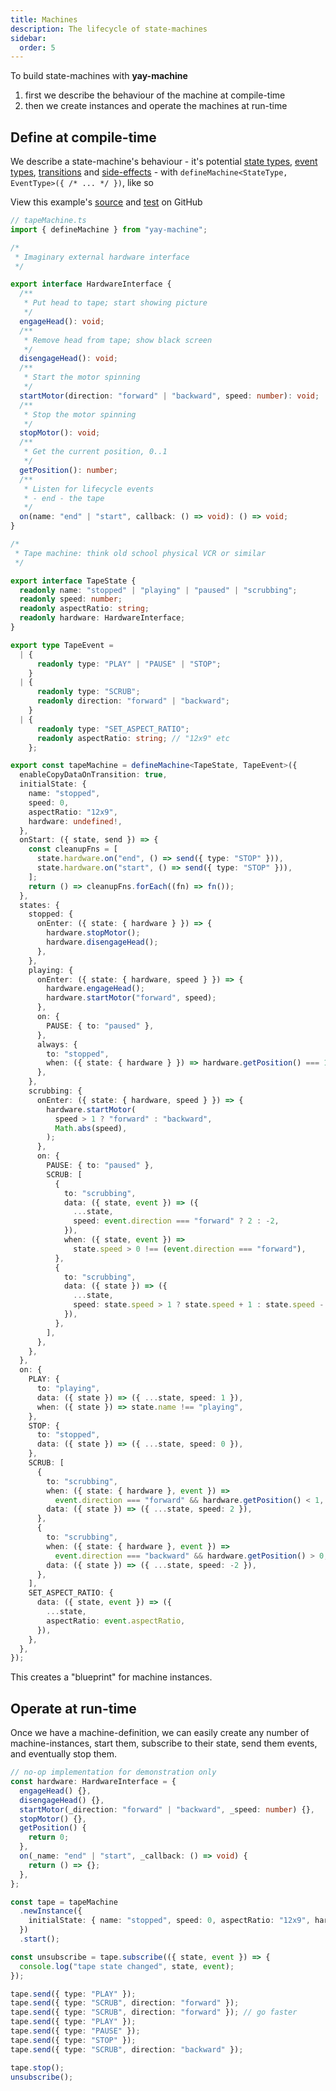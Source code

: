 ```yaml
---
title: Machines
description: The lifecycle of state-machines
sidebar:
  order: 5
---
```


To build state-machines with **yay-machine**

1. first we describe the behaviour of the machine at compile-time
2. then we create instances and operate the machines at run-time

## Define at compile-time

We describe a state-machine's behaviour - it's potential [state types](../state/), [event types](../events/), [transitions](../transitions/) and [side-effects](../side-effects/) - with `defineMachine<StateType, EventType>({ /* ... */ })`, like so


<Aside type="tip">
View this example's <a href="https://github.com/maurice/yay-machine/blob/main/packages/example-machines/src/tapeMachine.ts" target="_blank">source</a> and <a href="https://github.com/maurice/yay-machine/blob/main/packages/example-machines/src/__tests__/tapeMachine.test.ts" target="_blank">test</a> on GitHub
</Aside>

```typescript
// tapeMachine.ts
import { defineMachine } from "yay-machine";

/*
 * Imaginary external hardware interface
 */

export interface HardwareInterface {
  /**
   * Put head to tape; start showing picture
   */
  engageHead(): void;
  /**
   * Remove head from tape; show black screen
   */
  disengageHead(): void;
  /**
   * Start the motor spinning
   */
  startMotor(direction: "forward" | "backward", speed: number): void;
  /**
   * Stop the motor spinning
   */
  stopMotor(): void;
  /**
   * Get the current position, 0..1
   */
  getPosition(): number;
  /**
   * Listen for lifecycle events
   * - end - the tape
   */
  on(name: "end" | "start", callback: () => void): () => void;
}

/*
 * Tape machine: think old school physical VCR or similar
 */

export interface TapeState {
  readonly name: "stopped" | "playing" | "paused" | "scrubbing";
  readonly speed: number;
  readonly aspectRatio: string;
  readonly hardware: HardwareInterface;
}

export type TapeEvent =
  | {
      readonly type: "PLAY" | "PAUSE" | "STOP";
    }
  | {
      readonly type: "SCRUB";
      readonly direction: "forward" | "backward";
    }
  | {
      readonly type: "SET_ASPECT_RATIO";
      readonly aspectRatio: string; // "12x9" etc
    };

export const tapeMachine = defineMachine<TapeState, TapeEvent>({
  enableCopyDataOnTransition: true,
  initialState: {
    name: "stopped",
    speed: 0,
    aspectRatio: "12x9",
    hardware: undefined!,
  },
  onStart: ({ state, send }) => {
    const cleanupFns = [
      state.hardware.on("end", () => send({ type: "STOP" })),
      state.hardware.on("start", () => send({ type: "STOP" })),
    ];
    return () => cleanupFns.forEach((fn) => fn());
  },
  states: {
    stopped: {
      onEnter: ({ state: { hardware } }) => {
        hardware.stopMotor();
        hardware.disengageHead();
      },
    },
    playing: {
      onEnter: ({ state: { hardware, speed } }) => {
        hardware.engageHead();
        hardware.startMotor("forward", speed);
      },
      on: {
        PAUSE: { to: "paused" },
      },
      always: {
        to: "stopped",
        when: ({ state: { hardware } }) => hardware.getPosition() === 1,
      },
    },
    scrubbing: {
      onEnter: ({ state: { hardware, speed } }) => {
        hardware.startMotor(
          speed > 1 ? "forward" : "backward",
          Math.abs(speed),
        );
      },
      on: {
        PAUSE: { to: "paused" },
        SCRUB: [
          {
            to: "scrubbing",
            data: ({ state, event }) => ({
              ...state,
              speed: event.direction === "forward" ? 2 : -2,
            }),
            when: ({ state, event }) =>
              state.speed > 0 !== (event.direction === "forward"),
          },
          {
            to: "scrubbing",
            data: ({ state }) => ({
              ...state,
              speed: state.speed > 1 ? state.speed + 1 : state.speed - 1,
            }),
          },
        ],
      },
    },
  },
  on: {
    PLAY: {
      to: "playing",
      data: ({ state }) => ({ ...state, speed: 1 }),
      when: ({ state }) => state.name !== "playing",
    },
    STOP: {
      to: "stopped",
      data: ({ state }) => ({ ...state, speed: 0 }),
    },
    SCRUB: [
      {
        to: "scrubbing",
        when: ({ state: { hardware }, event }) =>
          event.direction === "forward" && hardware.getPosition() < 1,
        data: ({ state }) => ({ ...state, speed: 2 }),
      },
      {
        to: "scrubbing",
        when: ({ state: { hardware }, event }) =>
          event.direction === "backward" && hardware.getPosition() > 0,
        data: ({ state }) => ({ ...state, speed: -2 }),
      },
    ],
    SET_ASPECT_RATIO: {
      data: ({ state, event }) => ({
        ...state,
        aspectRatio: event.aspectRatio,
      }),
    },
  },
});
```

This creates a "blueprint" for machine instances.

## Operate at run-time

Once we have a machine-definition, we can easily create any number of machine-instances, start them, subscribe to their state, send them events, and eventually stop them.

```typescript
// no-op implementation for demonstration only
const hardware: HardwareInterface = {
  engageHead() {},
  disengageHead() {},
  startMotor(_direction: "forward" | "backward", _speed: number) {},
  stopMotor() {},
  getPosition() {
    return 0;
  },
  on(_name: "end" | "start", _callback: () => void) {
    return () => {};
  },
};

const tape = tapeMachine
  .newInstance({
    initialState: { name: "stopped", speed: 0, aspectRatio: "12x9", hardware },
  })
  .start();

const unsubscribe = tape.subscribe(({ state, event }) => {
  console.log("tape state changed", state, event);
});

tape.send({ type: "PLAY" });
tape.send({ type: "SCRUB", direction: "forward" });
tape.send({ type: "SCRUB", direction: "forward" }); // go faster
tape.send({ type: "PLAY" });
tape.send({ type: "PAUSE" });
tape.send({ type: "STOP" });
tape.send({ type: "SCRUB", direction: "backward" });

tape.stop();
unsubscribe();
```
